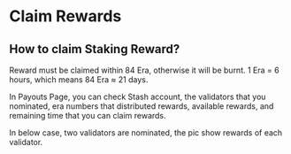# Claim Rewards

## How to claim Staking Reward?


<Callout type="info">
Reward must be claimed within 84 Era, otherwise it will be burnt. 1 Era = 6 hours, which means 84 Era ≈ 21 days.
</Callout>

In Payouts Page, you can check Stash account, the validators that you nominated, era numbers that distributed rewards, available rewards, and remaining time that you can claim rewards.

In below case, two validators are nominated,  the pic show rewards of each validator. 